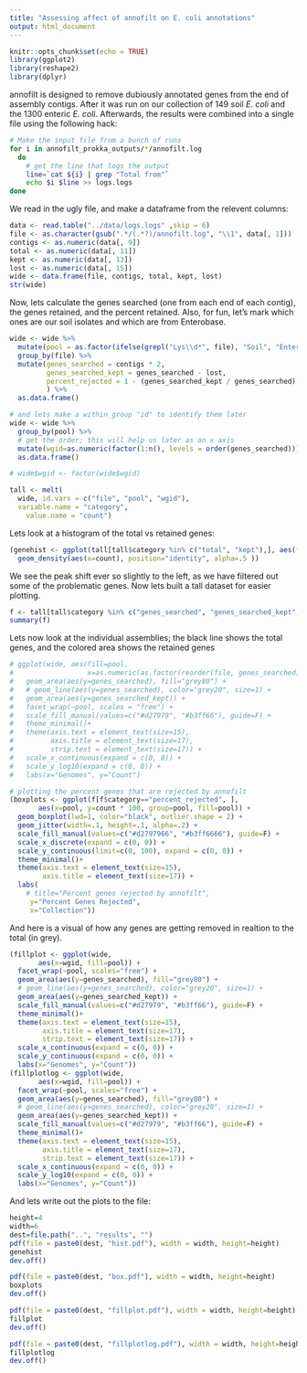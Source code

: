 ```yaml
---
title: "Assessing affect of annofilt on E. coli annotations"
output: html_document
---
```

```r
knitr::opts_chunk$set(echo = TRUE)
library(ggplot2)
library(reshape2)
library(dplyr)
```
annofilt is designed to remove dubiously annotated genes from the end of assembly contigs.  After it was run on our collection of 149 soil *E. coli* and the 1300 enteric *E. coli*.  Afterwards, the results were combined into a single file using the following hack:

```bash
# Make the input file from a bunch of runs
for i in annofilt_prokka_outputs/*/annofilt.log
  do
    # get the line that logs the output
    line=`cat ${i} | grep "Total from"`
    echo $i $line >> logs.logs
done
```

We read in the ugly file, and make a dataframe from the relevent columns:
```r
data <- read.table("../data/logs.logs" ,skip = 6)
file <- as.character(gsub(".*/(.*?)/annofilt.log", "\\1", data[, 1]))
contigs <- as.numeric(data[, 9])
total <- as.numeric(data[, 11])
kept <- as.numeric(data[, 13])
lost <- as.numeric(data[, 15])
wide <- data.frame(file, contigs, total, kept, lost)
str(wide)
```

Now, lets calculate the genes searched (one from each end of each contig), the genes retained, and the percent retained. Also, for fun, let's mark which ones are our soil isolates and which are from Enterobase.


```r
wide <- wide %>%
  mutate(pool = as.factor(ifelse(grepl("Lys\\d*", file), "Soil", "Enterobase"))) %>%
  group_by(file) %>%
  mutate(genes_searched = contigs * 2,
         genes_searched_kept = genes_searched - lost,
         percent_rejected = 1 - (genes_searched_kept / genes_searched)
         ) %>%
  as.data.frame()

# and lets make a within_group "id" to identify them later
wide <- wide %>%
  group_by(pool) %>%
  # get the order; this will help us later as an x axis
  mutate(wgid=as.numeric(factor(1:n(), levels = order(genes_searched)))) %>%
  as.data.frame()

# wide$wgid <- factor(wide$wgid)

tall <- melt(
  wide, id.vars = c("file", "pool", "wgid"), 
  variable.name = "category",
    value.name = "count")
```

Lets look at a histogram of the total vs retained genes:
```r
(genehist <- ggplot(tall[tall$category %in% c("total", "kept"),], aes(fill=category)) + 
  geom_density(aes(x=count), position="identity", alpha=.5 ))
```

We see the peak shift ever so slightly to the left, as we have filtered out some of the problematic genes. Now lets built a tall dataset for easier plotting.

```r
f <- tall[tall$category %in% c("genes_searched", "genes_searched_kept", "percent_rejected"), ]
summary(f)
```

Lets now look at the individual assemblies; the black line shows the total genes, and the colored area shows the retained genes 
```r

# ggplot(wide, aes(fill=pool,
#                  x=as.numeric(as.factor(reorder(file, genes_searched))))) + 
#   geom_area(aes(y=genes_searched), fill="grey80") +
#   # geom_line(aes(y=genes_searched), color="grey20", size=1) +
#   geom_area(aes(y=genes_searched_kept)) +
#   facet_wrap(~pool, scales = "free") +
#   scale_fill_manual(values=c("#d27979", "#b3ff66"), guide=F) +
#   theme_minimal()+
#   theme(axis.text = element_text(size=15),
#         axis.title = element_text(size=17),
#         strip.text = element_text(size=17)) +
#   scale_x_continuous(expand = c(0, 0)) +
#   scale_y_log10(expand = c(0, 0)) +
#   labs(x="Genomes", y="Count") 

# plotting the percent genes that are rejected by annofilt
(boxplots <- ggplot(f[f$category=="percent_rejected", ],
       aes(x=pool, y=count * 100, group=pool, fill=pool)) + 
  geom_boxplot(lwd=1, color="black", outlier.shape = 2) +
  geom_jitter(width=.1, height=.1, alpha=.2) +
  scale_fill_manual(values=c("#d2797966", "#b3ff6666"), guide=F) +
  scale_x_discrete(expand = c(0, 0)) +
  scale_y_continuous(limit=c(0, 100), expand = c(0, 0)) +
  theme_minimal()+
  theme(axis.text = element_text(size=15),
        axis.title = element_text(size=17)) +
  labs(
    # title="Percent genes rejected by annofilt",
     y="Percent Genes Rejected", 
     x="Collection"))
```

And here is a visual of how any genes are getting removed in realtion to the total (in grey).
```r
(fillplot <- ggplot(wide, 
       aes(x=wgid, fill=pool)) +
  facet_wrap(~pool, scales="free") +
  geom_area(aes(y=genes_searched), fill="grey80") +
  # geom_line(aes(y=genes_searched), color="grey20", size=1) +
  geom_area(aes(y=genes_searched_kept)) +
  scale_fill_manual(values=c("#d27979", "#b3ff66"), guide=F) +
  theme_minimal()+
  theme(axis.text = element_text(size=15),
        axis.title = element_text(size=17),
        strip.text = element_text(size=17)) +
  scale_x_continuous(expand = c(0, 0)) +
  scale_y_continuous(expand = c(0, 0)) +
  labs(x="Genomes", y="Count"))
(fillplotlog <- ggplot(wide, 
       aes(x=wgid, fill=pool)) +
  facet_wrap(~pool, scales="free") +
  geom_area(aes(y=genes_searched), fill="grey80") +
  # geom_line(aes(y=genes_searched), color="grey20", size=1) +
  geom_area(aes(y=genes_searched_kept)) +
  scale_fill_manual(values=c("#d27979", "#b3ff66"), guide=F) +
  theme_minimal()+
  theme(axis.text = element_text(size=15),
        axis.title = element_text(size=17),
        strip.text = element_text(size=17)) +
  scale_x_continuous(expand = c(0, 0)) +
  scale_y_log10(expand = c(0, 0)) +
  labs(x="Genomes", y="Count"))
```

And lets write out the plots to the file:
```r
height=4
width=6
dest=file.path("..", "results", "")
pdf(file = paste0(dest, "hist.pdf"), width = width, height=height)
genehist
dev.off()

pdf(file = paste0(dest, "box.pdf"), width = width, height=height)
boxplots
dev.off()

pdf(file = paste0(dest, "fillplot.pdf"), width = width, height=height)
fillplot
dev.off()

pdf(file = paste0(dest, "fillplotlog.pdf"), width = width, height=height)
fillplotlog
dev.off()
```